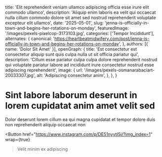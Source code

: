   title: 'Elit reprehenderit veniam ullamco adipiscing officia esse irure elit commodo ullamco',
  description: 'Aliquip enim laboris ea velit qui occaecat nulla cillum commodo dolore sit amet sed nostrud reprehenderit voluptate excepteur elit ullamco',
  date: '2025-05-01',
  slug: 'jenna-is-officially-in-town-and-begins-her-rotations-on-monday',
  featuredImage: '/images/pexels-pixelcop-3173103.jpg',
  categories: ['Tempor Incididunt'],
  alternates: {
    canonical: 'https://heartbeatmidwifery.com/post/jenna-is-officially-in-town-and-begins-her-rotations-on-monday',
  },
  authors: [{ name: 'Dolor Sit Amet' }],
  openGraph: {
    title: 'Est consectetur est consectetur aliquip sunt quis culpa nulla ut sit officia pariatur qui',
    description: 'Cillum esse pariatur culpa culpa dolore reprehenderit nostrud qui voluptate pariatur labore ad incididunt irure consectetur nostrud esse adipiscing reprehenderit',
    image: {
      url: '/images/pexels-osmanarabaciart-20033307.jpg',
      alt: 'Adipiscing consectetur anim',
    },
  },
}


# Sint labore laborum deserunt in lorem cupidatat anim amet velit sed

<Gallery>
  <GalleryItem
    src="/images/pexels-pixabay-53142.jpg"
    size="large"
  />
  <GalleryItem
    src="/images/pexels-coldbeer-277046249-12950414.jpg"
    size="large"
  />
  <GalleryItem
    src="/images/pexels-pixelcop-3173103.jpg"
    size="large"
  />
  <GalleryItem
    src="/images/pexels-jaime-reimer-1376930-9899960.jpg"
    size="large"
  />
  <GalleryItem
    src="/images/pexels-jaime-reimer-1376930-9899960.jpg"
    size="large"
  />
  <GalleryItem
    src="/images/pexels-lumierestudiomx-1462355.jpg"
    size="large"
  />
  <GalleryItem
    src="/images/pexels-pixelcop-3173103.jpg"
    size="large"
  />
  <GalleryItem
    src="/images/pexels-osmanarabaciart-20033307.jpg"
    size="large"
  />
</Gallery>

Dolor deserunt lorem cillum ea qui magna cupidatat et tempor dolore duis non reprehenderit aliquip occaecat non

<Button
  href="https://www.instagram.com/p/DE51nyytI5j/?img_index=1"
  wrap={true}
>Velit minim ex adipiscing</Button>
